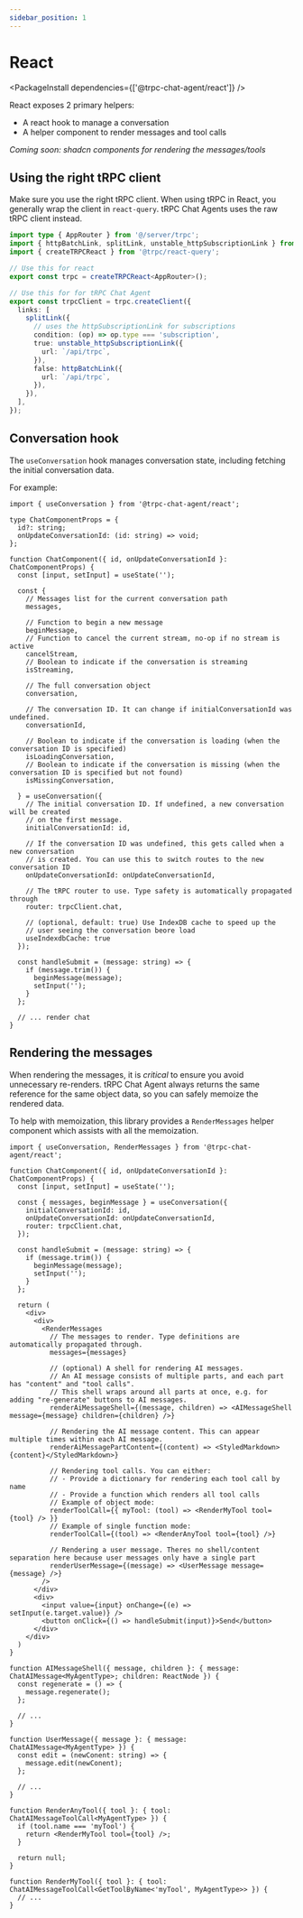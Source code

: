 ```yaml
---
sidebar_position: 1
---
```



# React

<PackageInstall dependencies={['@trpc-chat-agent/react']} />

React exposes 2 primary helpers:
- A react hook to manage a conversation
- A helper component to render messages and tool calls

*Coming soon: shadcn components for rendering the messages/tools*

## Using the right tRPC client

Make sure you use the right tRPC client. When using tRPC in React, you generally wrap the client in `react-query`. tRPC Chat Agents uses the raw tRPC client instead.

```ts
import type { AppRouter } from '@/server/trpc';
import { httpBatchLink, splitLink, unstable_httpSubscriptionLink } from '@trpc/client';
import { createTRPCReact } from '@trpc/react-query';

// Use this for react
export const trpc = createTRPCReact<AppRouter>();

// Use this for for tRPC Chat Agent
export const trpcClient = trpc.createClient({
  links: [
    splitLink({
      // uses the httpSubscriptionLink for subscriptions
      condition: (op) => op.type === 'subscription',
      true: unstable_httpSubscriptionLink({
        url: `/api/trpc`,
      }),
      false: httpBatchLink({
        url: `/api/trpc`,
      }),
    }),
  ],
});
```

## Conversation hook

The `useConversation` hook manages conversation state, including fetching the initial conversation data.

For example:

```tsx
import { useConversation } from '@trpc-chat-agent/react';

type ChatComponentProps = {
  id?: string;
  onUpdateConversationId: (id: string) => void;
};

function ChatComponent({ id, onUpdateConversationId }: ChatComponentProps) {
  const [input, setInput] = useState('');

  const {
    // Messages list for the current conversation path
    messages,

    // Function to begin a new message
    beginMessage,
    // Function to cancel the current stream, no-op if no stream is active
    cancelStream,
    // Boolean to indicate if the conversation is streaming
    isStreaming,

    // The full conversation object
    conversation,

    // The conversation ID. It can change if initialConversationId was undefined.
    conversationId,

    // Boolean to indicate if the conversation is loading (when the conversation ID is specified)
    isLoadingConversation,
    // Boolean to indicate if the conversation is missing (when the conversation ID is specified but not found)
    isMissingConversation,

  } = useConversation({
    // The initial conversation ID. If undefined, a new conversation will be created
    // on the first message.
    initialConversationId: id,

    // If the conversation ID was undefined, this gets called when a new conversation
    // is created. You can use this to switch routes to the new conversation ID
    onUpdateConversationId: onUpdateConversationId,

    // The tRPC router to use. Type safety is automatically propagated through
    router: trpcClient.chat,

    // (optional, default: true) Use IndexDB cache to speed up the
    // user seeing the conversation beore load
    useIndexdbCache: true
  });

  const handleSubmit = (message: string) => {
    if (message.trim()) {
      beginMessage(message);
      setInput('');
    }
  };

  // ... render chat
}
```

## Rendering the messages

When rendering the messages, it is *critical* to ensure you avoid unnecessary re-renders. tRPC Chat Agent always returns the same reference for the same object data, so you can safely memoize the rendered data.

To help with memoization, this library provides a `RenderMessages` helper component which assists with all the memoization.

```tsx
import { useConversation, RenderMessages } from '@trpc-chat-agent/react';

function ChatComponent({ id, onUpdateConversationId }: ChatComponentProps) {
  const [input, setInput] = useState('');

  const { messages, beginMessage } = useConversation({
    initialConversationId: id,
    onUpdateConversationId: onUpdateConversationId,
    router: trpcClient.chat,
  });

  const handleSubmit = (message: string) => {
    if (message.trim()) {
      beginMessage(message);
      setInput('');
    }
  };

  return (
    <div>
      <div>
        <RenderMessages
          // The messages to render. Type definitions are automatically propagated through.
          messages={messages}

          // (optional) A shell for rendering AI messages.
          // An AI message consists of multiple parts, and each part has "content" and "tool calls".
          // This shell wraps around all parts at once, e.g. for adding "re-generate" buttons to AI messages.
          renderAiMessageShell={(message, children) => <AIMessageShell message={message} children={children} />}

          // Rendering the AI message content. This can appear multiple times within each AI message.
          renderAiMessagePartContent={(content) => <StyledMarkdown>{content}</StyledMarkdown>}

          // Rendering tool calls. You can either:
          // - Provide a dictionary for rendering each tool call by name
          // - Provide a function which renders all tool calls
          // Example of object mode:
          renderToolCall={{ myTool: (tool) => <RenderMyTool tool={tool} /> }}
          // Example of single function mode:
          renderToolCall={(tool) => <RenderAnyTool tool={tool} />}

          // Rendering a user message. Theres no shell/content separation here because user messages only have a single part
          renderUserMessage={(message) => <UserMessage message={message} />}
        />
      </div>
      <div>
        <input value={input} onChange={(e) => setInput(e.target.value)} />
        <button onClick={() => handleSubmit(input)}>Send</button>
      </div>
    </div>
  )
}

function AIMessageShell({ message, children }: { message: ChatAIMessage<MyAgentType>; children: ReactNode }) {
  const regenerate = () => {
    message.regenerate();
  };

  // ...
}

function UserMessage({ message }: { message: ChatAIMessage<MyAgentType> }) {
  const edit = (newConent: string) => {
    message.edit(newConent);
  };

  // ...
}

function RenderAnyTool({ tool }: { tool: ChatAIMessageToolCall<MyAgentType> }) {
  if (tool.name === 'myTool') {
    return <RenderMyTool tool={tool} />;
  }

  return null;
}

function RenderMyTool({ tool }: { tool: ChatAIMessageToolCall<GetToolByName<'myTool', MyAgentType>> }) {
  // ...
}
```
